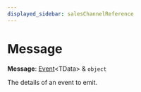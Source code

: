 ```yaml
---
displayed_sidebar: salesChannelReference
---
```



# Message

 **Message**: [Event](../sales_channel.Event/page.mdx)&#60;TData&#62; & `object`

The details of an event to emit.
